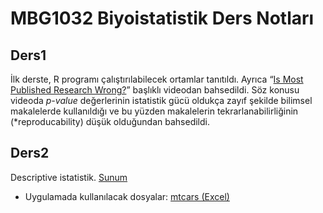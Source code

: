# MBG1032 Biyoistatistik Ders Notları

## Ders1

İlk derste, R programı çalıştırılabilecek ortamlar tanıtıldı. Ayrıca "[Is Most Published Research Wrong?](https://www.youtube.com/watch?v=42QuXLucH3Q)" başlıklı videodan bahsedildi. Söz konusu videoda *p-value* değerlerinin istatistik gücü oldukça zayıf şekilde bilimsel makalelerde kullanıldığı ve bu yüzden makalelerin tekrarlanabilirliğinin (*reproducability) düşük olduğundan bahsedildi.

## Ders2

Descriptive istatistik. [Sunum](ders1.qmd)

* Uygulamada kullanılacak dosyalar: [mtcars (Excel)](files/mtcars.xlsx)
